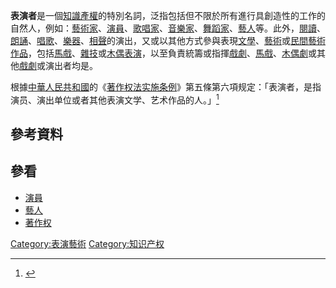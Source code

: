 '''表演者'''是一個[[知識產權|知識產權]]的特別名詞，泛指包括但不限於所有進行具創造性的工作的自然人，例如：[[藝術家|藝術家]]、[[演員|演員]]、[[歌唱家|歌唱家]]、[[音樂家|音樂家]]、[[舞蹈家|舞蹈家]]、[[藝人|藝人]]等。此外，[[閱讀|閱讀]]、[[朗誦|朗誦]]、[[唱歌|唱歌]]、[[樂器|樂器]]、[[相聲|相聲]]的演出，又或以其他方式參與表現[[文學|文學]]、[[藝術|藝術]]或[[民間藝術作品|民間藝術作品]]，包括[[馬戲|馬戲]]、[[雜技|雜技]]或[[木偶表演|木偶表演]]，以至負責統籌或指揮[[戲劇|戲劇]]、[[馬戲|馬戲]]、[[木偶劇|木偶劇]]或其他[[戲劇|戲劇]]或演出者均是。

根據[[中華人民共和國|中華人民共和國]]的《[[著作权法实施条例|著作权法实施条例]]》第五條第六項规定：「表演者，是指演员、演出单位或者其他表演文学、艺术作品的人。」<ref>{{cite news |url=http://news.xinhuanet.com/zhengfu/2002-08/14/content_524246.htm |title=中华人民共和国著作权法实施条例 |date=2002-08-14 |accessdate=2012-04-06 |language=zh-hans |publisher=[[新華網|新華網]] |deadurl=yes |archiveurl=https://web.archive.org/web/20120508072930/http://news.xinhuanet.com/zhengfu/2002-08/14/content_524246.htm |archivedate=2012-05-08 |df= }}</ref>

== 參考資料 ==
{{reflist}}

== 參看 ==
* [[演員|演員]]
* [[藝人|藝人]]
* [[著作权|著作权]]

[[Category:表演藝術|Category:表演藝術]]
[[Category:知识产权|Category:知识产权]]